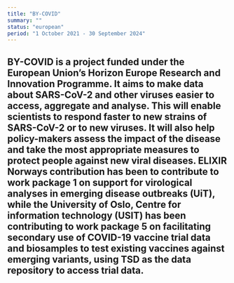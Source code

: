 ```yaml
---
title: "BY-COVID"
summary: ""
status: "european"
period: "1 October 2021 - 30 September 2024"
---
```

BY-COVID is a project funded under the European Union’s Horizon Europe Research and Innovation Programme. 
It aims to make data about SARS-CoV-2 and other viruses easier to access, aggregate and analyse. 
This will enable scientists to respond faster to new strains of SARS-CoV-2 or to new viruses. 
It will also help policy-makers assess the impact of the disease and take the most appropriate measures to protect people against new viral diseases.
ELIXIR Norways contribution has been to contribute to work package 1 on support for virological analyses in emerging disease outbreaks (UiT), while the University of Oslo, Centre for information technology (USIT) has been contributing to work package 5 on facilitating secondary use of COVID-19 vaccine trial data and biosamples to test existing vaccines against emerging variants, using TSD as the data repository to access trial data.
---
